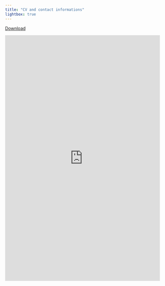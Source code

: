 ```yaml
---
title: "CV and contact informations"
lightbox: true
---
```


<!-- ::: {.container} -->

<!-- ::: {.sidebar} -->

<!-- ## Contact Information -->

<!-- ## Contact Information -->

<!-- - **Name:** Arthur Heim -->

<!-- - **Email:** arthur.heim@cnaf.fr -->

<!-- - **Phone:** +1 (123) 456-7890 -->

<!-- - **LinkedIn:** [Your LinkedIn Profile](https://www.linkedin.com/in/yourprofile) -->

<!-- - **GitHub:** [Your GitHub Profile](https://github.com/yourusername) -->

<!-- ::: -->

<!-- ::: {.main-content} -->

<!-- ### Resume -->

[Download \fa](https://raw.githubusercontent.com/arthurheim/Data_DrivenResume/main/ArthurHeim/AHeimPhD2024En/AHeimPhD2024En.pdf)

```{=html}
<iframe src="https://docs.google.com/viewer?url=https://raw.githubusercontent.com/arthurheim/Data_DrivenResume/main/ArthurHeim/AHeimPhD2024En/AHeimPhD2024En.pdf&embedded=true" style="width:100%; height:800px;" frameborder="0"></iframe>
```
<!-- ### Main fields of research -->

<!-- -   Public economics -->

<!-- -   Labour economics -->

<!-- -   Economics of education -->

<!-- -   Market design -->

<!-- ::: -->

<!-- ::: -->
